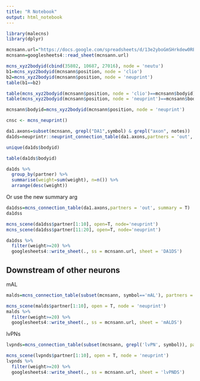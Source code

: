```yaml
---
title: "R Notebook"
output: html_notebook
---
```


```r
library(malecns)
library(dplyr)
```



```r
mcnsann.url="https://docs.google.com/spreadsheets/d/13e2yboGmSHrkdew0REkqXWrx5PfHrwPbZZArySjIHtA/edit#gid=0"
mcnsann=googlesheets4::read_sheet(mcnsann.url)
```

```r
mcns_xyz2bodyid(cbind(35802, 10687, 27016), node = 'neutu')
b1=mcns_xyz2bodyid(mcnsann$position, node = 'clio')
b2=mcns_xyz2bodyid(mcnsann$position, node = 'neuprint')
table(b1==b2)
```

```r
table(mcns_xyz2bodyid(mcnsann$position, node = 'clio')==mcnsann$bodyid)
table(mcns_xyz2bodyid(mcnsann$position, node = 'neuprint')==mcnsann$bodyid)
```

```r
mcnsann$bodyid=mcns_xyz2bodyid(mcnsann$position, node = 'neuprint')
```


```r
cnsc <- mcns_neuprint()
```


```r
da1.axons=subset(mcnsann, grepl("DA1",symbol) & grepl("axon", notes))
da1ds=neuprintr::neuprint_connection_table(da1.axons,partners = 'out', conn = cnsc)

unique(da1ds$bodyid)
```

```r
table(da1ds$bodyid)
```



```r
da1ds %>% 
  group_by(partner) %>% 
  summarise(weight=sum(weight), n=n()) %>% 
  arrange(desc(weight))

```

Or use the new summary arg

```r
da1dss=mcns_connection_table(da1.axons,partners = 'out', summary = T)
da1dss
```

```r
mcns_scene(da1dss$partner[1:10], open=T, node='neuprint')
mcns_scene(da1dss$partner[11:20], open=T, node='neuprint')
```


```r
da1dss %>% 
  filter(weight>=20) %>% 
  googlesheets4::write_sheet(., ss = mcnsann.url, sheet = 'DA1DS')
```


## Downstream of other neurons

mAL
```r
malds=mcns_connection_table(subset(mcnsann, symbol=='mAL'), partners = 'out', summary = T, threshold=10)
```

```r
mcns_scene(malds$partner[1:10], open = T, node = 'neuprint')
malds %>% 
  filter(weight>=20) %>% 
  googlesheets4::write_sheet(., ss = mcnsann.url, sheet = 'mALDS')
```

lvPNs

```r
lvpnds=mcns_connection_table(subset(mcnsann, grepl('lvPN', symbol)), partners = 'out', summary = T, threshold=10)

```


```r
mcns_scene(lvpnds$partner[1:10], open = T, node = 'neuprint')
lvpnds %>% 
  filter(weight>=20) %>% 
  googlesheets4::write_sheet(., ss = mcnsann.url, sheet = 'lvPNDS')

```
